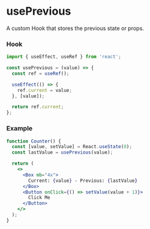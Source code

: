 # usePrevious

A custom Hook that stores the previous state or props.

### Hook

```js
import { useEffect, useRef } from 'react';

const usePrevious = (value) => {
  const ref = useRef();

  useEffect(() => {
    ref.current = value;
  }, [value]);

  return ref.current;
};
```

### Example

```jsx
function Counter() {
  const [value, setValue] = React.useState(0);
  const lastValue = usePrevious(value);

  return (
    <>
      <Box mb="4x">
        Current: {value} - Previous: {lastValue}
      </Box>
      <Button onClick={() => setValue(value + 1)}>
        Click Me
      </Button>
    </>
  );
}
```
